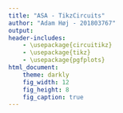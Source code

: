 ```yaml
---
title: "ASA - TikzCircuits"
author: "Adam Høj - 201803767"
output:
header-includes:
    - \usepackage{circuitikz}
    - \usepackage{tikz}
    - \usepackage{pgfplots}
html_document:
    theme: darkly
    fig_width: 12
    fig_height: 8
    fig_caption: true 
---
```

